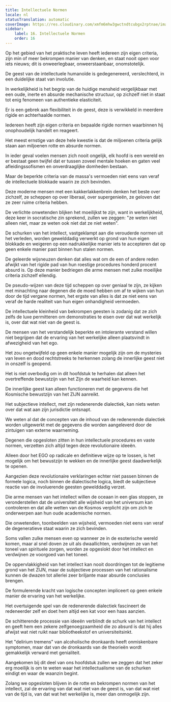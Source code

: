 ```yaml
---
title: Intellectuele Normen
locale: nl
statusTranslation: automatic
coverImage: https://res.cloudinary.com/xmfm6mhw3gwctndtcubgx2rptnae/image/upload/v1741354419/small_cover_la_gran_rebelion_28716e29d2.webp
sidebar:
    label: 16. Intellectuele Normen
    order: 16
---
```

Op het gebied van het praktische leven heeft iedereen zijn eigen criteria, zijn min of meer bekrompen manier van denken, en staat nooit open voor iets nieuws; dit is onweerlegbaar, onweerstaanbaar, onomstotelijk.

De geest van de intellectuele humanoïde is gedegenereerd, verslechterd, in een duidelijke staat van involutie.

In werkelijkheid is het begrip van de huidige mensheid vergelijkbaar met een oude, inerte en absurde mechanische structuur, op zichzelf niet in staat tot enig fenomeen van authentieke elasticiteit.

Er is een gebrek aan flexibiliteit in de geest, deze is verwikkeld in meerdere rigide en achterhaalde normen.

Iedereen heeft zijn eigen criteria en bepaalde rigide normen waarbinnen hij onophoudelijk handelt en reageert.

Het meest ernstige van deze hele kwestie is dat de miljoenen criteria gelijk staan aan miljoenen rotte en absurde normen.

In ieder geval voelen mensen zich nooit ongelijk, elk hoofd is een wereld en er bestaat geen twijfel dat er tussen zoveel mentale hoeken en gaten veel afleidingssofismen en onverdraaglijke domheden bestaan.

Maar de beperkte criteria van de massa's vermoeden niet eens van veraf de intellectuele blokkade waarin ze zich bevinden.

Deze moderne mensen met een kakkerlakkenbrein denken het beste over zichzelf, ze scheppen op over liberaal, over supergenieën, ze geloven dat ze zeer ruime criteria hebben.

De verlichte onwetenden blijken het moeilijkst te zijn, want in werkelijkheid, deze keer in socratische zin sprekend, zullen we zeggen: "ze weten niet alleen niet, maar ze weten ook niet dat ze niet weten".

De schurken van het intellect, vastgeklampt aan die verouderde normen uit het verleden, worden gewelddadig verwerkt op grond van hun eigen blokkade en weigeren op een nadrukkelijke manier iets te accepteren dat op geen enkele manier past binnen hun stalen normen.

De geleerde wijsneuzen denken dat alles wat om de een of andere reden afwijkt van het rigide pad van hun roestige procedures honderd procent absurd is. Op deze manier bedriegen die arme mensen met zulke moeilijke criteria zichzelf ellendig.

De pseudo-wijzen van deze tijd scheppen op over geniaal te zijn, ze kijken met minachting naar degenen die de moed hebben om af te wijken van hun door de tijd vergane normen, het ergste van alles is dat ze niet eens van veraf de harde realiteit van hun eigen onhandigheid vermoeden.

De intellectuele kleinheid van bekrompen geesten is zodanig dat ze zich zelfs de luxe permitteren om demonstraties te eisen over dat wat werkelijk is, over dat wat niet van de geest is.

De mensen van het verstandelijk beperkte en intolerante verstand willen niet begrijpen dat de ervaring van het werkelijke alleen plaatsvindt in afwezigheid van het ego.

Het zou ongetwijfeld op geen enkele manier mogelijk zijn om de mysteries van leven en dood rechtstreeks te herkennen zolang de innerlijke geest niet in onszelf is geopend.

Het is niet overbodig om in dit hoofdstuk te herhalen dat alleen het overtreffende bewustzijn van het Zijn de waarheid kan kennen.

De innerlijke geest kan alleen functioneren met de gegevens die het Kosmische bewustzijn van het ZIJN aanreikt.

Het subjectieve intellect, met zijn redenerende dialectiek, kan niets weten over dat wat aan zijn jurisdictie ontsnapt.

We weten al dat de concepten van de inhoud van de redenerende dialectiek worden uitgewerkt met de gegevens die worden aangeleverd door de zintuigen van externe waarneming.

Degenen die opgesloten zitten in hun intellectuele procedures en vaste normen, verzetten zich altijd tegen deze revolutionaire ideeën.

Alleen door het EGO op radicale en definitieve wijze op te lossen, is het mogelijk om het bewustzijn te wekken en de innerlijke geest daadwerkelijk te openen.

Aangezien deze revolutionaire verklaringen echter niet passen binnen de formele logica, noch binnen de dialectische logica, biedt de subjectieve reactie van de involuerende geesten gewelddadig verzet.

Die arme mensen van het intellect willen de oceaan in een glas stoppen, ze veronderstellen dat de universiteit alle wijsheid van het universum kan controleren en dat alle wetten van de Kosmos verplicht zijn om zich te onderwerpen aan hun oude academische normen.

Die onwetenden, toonbeelden van wijsheid, vermoeden niet eens van veraf de degeneratieve staat waarin ze zich bevinden.

Soms vallen zulke mensen even op wanneer ze in de esoterische wereld komen, maar al snel doven ze uit als dwaallichten, verdwijnen ze van het toneel van spirituele zorgen, worden ze opgeslokt door het intellect en verdwijnen ze voorgoed van het toneel.

De oppervlakkigheid van het intellect kan nooit doordringen tot de legitieme grond van het ZIJN, maar de subjectieve processen van het rationalisme kunnen de dwazen tot allerlei zeer briljante maar absurde conclusies brengen.

De formulerende kracht van logische concepten impliceert op geen enkele manier de ervaring van het werkelijke.

Het overtuigende spel van de redenerende dialectiek fascineert de redeneerder zelf en doet hem altijd een kat voor een haas aanzien.

De schitterende processie van ideeën verblindt de schurk van het intellect en geeft hem een zekere zelfgenoegzaamheid die zo absurd is dat hij alles afwijst wat niet ruikt naar bibliotheekstof en universiteitsinkt.

Het "delirium tremens" van alcoholische dronkaards heeft onmiskenbare symptomen, maar dat van de dronkaards van de theorieën wordt gemakkelijk verward met genialiteit.

Aangekomen bij dit deel van ons hoofdstuk zullen we zeggen dat het zeker erg moeilijk is om te weten waar het intellectualisme van de schurken eindigt en waar de waanzin begint.

Zolang we opgesloten blijven in de rotte en bekrompen normen van het intellect, zal de ervaring van dat wat niet van de geest is, van dat wat niet van de tijd is, van dat wat het werkelijke is, meer dan onmogelijk zijn.

